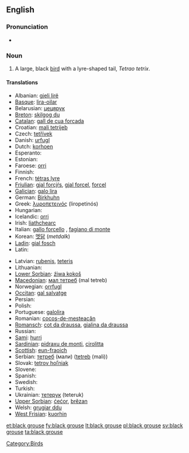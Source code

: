 ==English==
{{wikipedia}}

===Pronunciation===
* {{IPA|/'blæk ɡɽɑʊs/}}

===Noun===
{{en-noun|sg=[[black]] [[grouse]]}}

# A large, black [[bird]] with a lyre-shaped tail, ''Tetrao tetrix''.

====Translations====
{{trans-top|a large, black bird}}
* Albanian: [[gjeli lirë]]
* [[Basque]]: [[lira-oilar]]
* Belarusian: [[цецярук]] {{m}}
* [[Breton]]: [[skilgog du]]
* [[Catalan]]: [[gall de cua forcada]]
* Croatian: [[mali tetrijeb]]
* Czech: [[tetřívek]]
* Danish: [[urfugl]]
* Dutch: [[korhoen]] {{n}}
* Esperanto: {{t-|eo|tetro|xs=Esperanto}}
* Estonian: {{t-|et|teder}}
* Faroese: [[orri]]
* Finnish: {{t+|fi|teeri}}
* French: [[tétras lyre]] {{m}}
* [[Friulian]]: [[gjal forcjŕs]], [[gjal forcel]], [[forcel]]
* [[Galician]]: [[galo lira]]
* German: [[Birkhuhn]] {{n}}
* Greek: [[λυροπετεινός]] (liropetinós) {{m}}
* Hungarian: {{t|hu|nyírfajd}}
* Icelandic: [[orri]]
* Irish: [[liathchearc]]
* Italian: [[gallo forcello]] {{m}}, [[fagiano di monte]] {{m}}
* Korean: [[멧닭]] (''metdalk'')
* [[Ladin]]: [[gial fosch]]
* Latin: {{t+|la|tetrao}}
{{trans-mid}}
* Latvian: [[rubenis]], [[teteris]]
* Lithuanian: {{t+|lt|tetervinas|xs=Lithuanian}}
* [[Lower Sorbian]]: [[źiwa kokoš]]
* [[Macedonian]]: [[мал тетреб]] (mal tetreb)
* Norwegian: [[orrfugl]]
* [[Occitan]]: [[gal salvatge]]
* Persian: {{t|fa|سیاه خروس|tr=siyâh xorus|xs=Persian}}
* Polish: {{t+|pl|cietrzew|m}}
* Portuguese: [[galolira]]
* Romanian: [[cocoş-de-mesteacăn]]
* [[Romansch]]: [[cot da draussa]], [[gialina da draussa]]
* Russian: {{t+|ru|тетерев|m|tr=téterev}}
* [[Sami]]: [[hurri]]
* [[Sardinian]]: [[pidraxu de monti]], [[cirolitta]]
* [[Scottish]]: [[eun-fraoich]]
* Serbian: [[тетреб]] (мали) ([[tetreb]] (mali)) {{m}}
* Slovak: [[tetrov hoľniak]]
* Slovene: {{t+|sl|ruševec}}
* Spanish: {{t-|es|gallo lira|m}}
* Swedish: {{t+|sv|orre}}
* Turkish: {{t+|tr|orman horozu}}
* Ukrainian: [[тетерук]] (teteruk) {{m}}
* [[Upper Sorbian]]: [[ćećor]], [[brězan]]
* Welsh: [[grugiar ddu]]
* [[West Frisian]]: [[kuorhin]]
{{trans-bottom}}

[[Category:Birds]]

[[et:black grouse]]
[[fy:black grouse]]
[[lt:black grouse]]
[[pl:black grouse]]
[[sv:black grouse]]
[[ta:black grouse]]